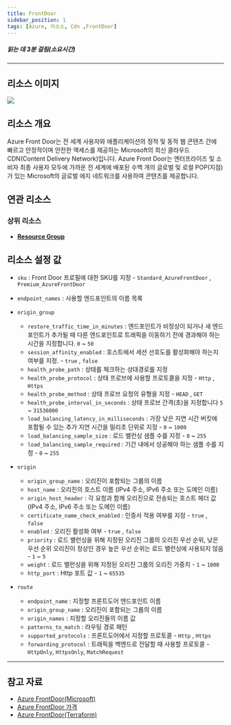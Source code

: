 ```yaml
---
title: FrontDoor
sidebar_position: 1
tags: [Azure, 리소스, Cdn ,FrontDoor]
---
```





##### 읽는 데 3분 걸림(소요시간)

*****

## 리소스 이미지
<img src={icon} />


## 리소스 개요
Azure Front Door는 전 세계 사용자와 애플리케이션의 정적 및 동적 웹 콘텐츠 간에 빠르고 안정적이며 안전한 액세스를 제공하는 Microsoft의 최신 클라우드 CDN(Content Delivery Network)입니다. 
Azure Front Door는 엔터프라이즈 및 소비자 최종 사용자 모두에 가까운 전 세계에 배포된 수백 개의 글로벌 및 로컬 POP(지점) 가 있는 Microsoft의 글로벌 에지 네트워크를 사용하여 콘텐츠를 제공합니다.



## 연관 리소스
### 상위 리소스
- [**Resource Group**](https://docs.cstudio.app/docs/resource/azure/Base/ResourceGroup)




## 리소스 설정 값
- ```sku``` : Front Door 프로필에 대한 SKU를 지정 - ```Standard_AzureFrontDoor``` , ```Premium_AzureFrontDoor```


- ```endpoint_names``` : 사용할 엔드포인트의 이름 목록


- ```origin_group```
    + ```restore_traffic_time_in_minutes``` : 엔드포인트가 비정상이 되거나 새 엔드포인트가 추가될 때 다른 엔드포인트로 트래픽을 이동하기 전에 경과해야 하는 시간을 지정합니다.  ```0``` ~ ```50```
    + ```session_affinity_enabled``` : 호스트에서 세션 선호도를 활성화해야 하는지 여부를 지정.  -  ```true``` , ```false```
    + ```health_probe_path``` : 상태를 체크하는 상대경로를 지정
    + ```health_probe_protocol``` : 상태 프로브에 사용할 프로토콜을 지정 - ```Http``` , ```Https```
    + ```health_probe_method``` : 상태 프로브 요청의 유형을 지정 - ```HEAD``` , ```GET```
    + ```health_probe_interval_in_seconds``` : 상태 프로브 간격(초)을 지정합니다  ```5``` ~ ```31536000```
    + ```load_balancing_latency_in_milliseconds``` : 가장 낮은 지연 시간 버킷에 포함될 수 있는 추가 지연 시간을 밀리초 단위로 지정 -   ```0``` ~ ```1000```
    + ```load_balancing_sample_size``` : 로드 밸런싱 샘플 수를 지정 - ```0``` ~ ```255```
    + ```load_balancing_sample_required``` : 기간 내에서 성공해야 하는 샘플 수를 지정 - ```0``` ~ ```255```


- ```origin```
    + ```origin_group_name``` : 오리진이 포함되는 그룹의 이름 
    + ```host_name``` : 오리진의 호스트 이름 (IPv4 주소, IPv6 주소 또는 도메인 이름) 
    + ```origin_host_header``` : 각 요청과 함께 오리진으로 전송되는 호스트 헤더 값 (IPv4 주소, IPv6 주소 또는 도메인 이름)
    + ```certificate_name_check_enabled``` : 인증서 적용 여부를 지정 - ```true``` , ```false```
    + ```enabled``` : 오리진 활성화 여부 - ```true``` , ```false```
    + ```priority``` : 로드 밸런싱을 위해 지정된 오리진 그룹의 오리진 우선 순위,  낮은 우선 순위 오리진이 정상인 경우 높은 우선 순위는 로드 밸런싱에 사용되지 않음 - ```1``` ~ ```5```
    + ```weight``` : 로드 밸런싱을 위해 지정된 오리진 그룹의 오리진 가중치 - ```1``` ~ ```1000```
    + ```http_port``` : Http 포트 값 - ```1``` ~ ```65535```


- ```route```
    + ```endpoint_name``` : 지정할 프론트도어 엔드포인트 이름
    + ```origin_group_name``` : 오리진이 포함되는 그룹의 이름
    + ```origin_names``` : 지정할 오리진들의 이름 값
    + ```patterns_to_match``` : 라우팅 경로 패턴 
    + ```supported_protocols``` : 프론트도어에서 지정할 프로토콜 - ```Http``` , ```Https```
    + ```forwarding_protocol``` : 트래픽을 백엔드로 전달할 때 사용할 프로토콜 - ```HttpOnly```, ```HttpsOnly```, ```MatchRequest```
    




*****
## 참고 자료
- [Azure FrontDoor(Microsoft)](https://learn.microsoft.com/ko-kr/azure/frontdoor/front-door-overview)
- [Azure FrontDoor 가격](https://azure.microsoft.com/en-us/pricing/details/frontdoor/) 
- [Azure FrontDoor(Terraform)](https://registry.terraform.io/providers/hashicorp/azurerm/latest/docs/resources/cdn_frontdoor_endpoint)